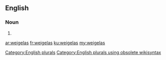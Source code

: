 ==English==

===Noun===
{{head|en}}

# {{plural of|weigela}}

[[Category:English plurals]][[Category:English plurals using obsolete wikisyntax]]

[[ar:weigelas]]
[[fr:weigelas]]
[[ku:weigelas]]
[[my:weigelas]]